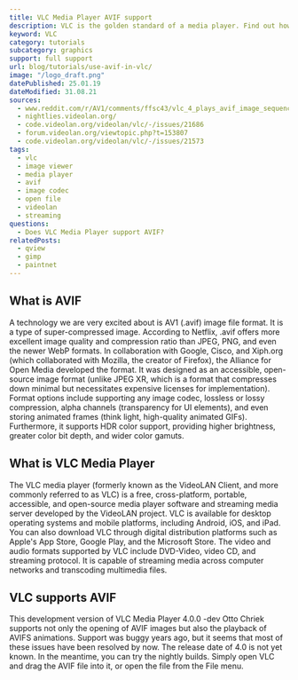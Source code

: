 ```yaml
---
title: VLC Media Player AVIF support
description: VLC is the golden standard of a media player. Find out how you can use AVIF images in the VLC Media Player.
keyword: VLC
category: tutorials
subcategory: graphics
support: full support
url: blog/tutorials/use-avif-in-vlc/
image: "/logo_draft.png"
datePublished: 25.01.19
dateModified: 31.08.21
sources:
  - www.reddit.com/r/AV1/comments/ffsc43/vlc_4_plays_avif_image_sequences/
  - nightlies.videolan.org/
  - code.videolan.org/videolan/vlc/-/issues/21686
  - forum.videolan.org/viewtopic.php?t=153807
  - code.videolan.org/videolan/vlc/-/issues/21573
tags:
  - vlc
  - image viewer
  - media player
  - avif
  - image codec
  - open file
  - videolan
  - streaming
questions:
  - Does VLC Media Player support AVIF?
relatedPosts:
  - qview
  - gimp
  - paintnet
---
```


## What is AVIF

A technology we are very excited about is AV1 (.avif) image file format. It is a type of super-compressed image. According to Netflix, .avif offers more excellent image quality and compression ratio than JPEG, PNG, and even the newer WebP formats. In collaboration with Google, Cisco, and Xiph.org (which collaborated with Mozilla, the creator of Firefox), the Alliance for Open Media developed the format. It was designed as an accessible, open-source image format (unlike JPEG XR, which is a format that compresses down minimal but necessitates expensive licenses for implementation). Format options include supporting any image codec, lossless or lossy compression, alpha channels (transparency for UI elements), and even storing animated frames (think light, high-quality animated GIFs). Furthermore, it supports HDR color support, providing higher brightness, greater color bit depth, and wider color gamuts.

## What is VLC Media Player

The VLC media player (formerly known as the VideoLAN Client, and more commonly referred to as VLC) is a free, cross-platform, portable, accessible, and open-source media player software and streaming media server developed by the VideoLAN project. VLC is available for desktop operating systems and mobile platforms, including Android, iOS, and iPad. You can also download VLC through digital distribution platforms such as Apple's App Store, Google Play, and the Microsoft Store. The video and audio formats supported by VLC include DVD-Video, video CD, and streaming protocol. It is capable of streaming media across computer networks and transcoding multimedia files.

## VLC supports AVIF

This development version of VLC Media Player 4.0.0 -dev Otto Chriek supports not only the opening of AVIF images but also the playback of AVIFS animations. Support was buggy years ago, but it seems that most of these issues have been resolved by now. The release date of 4.0 is not yet known. In the meantime, you can try the nightly builds. Simply open VLC and drag the AVIF file into it, or open the file from the File menu.
